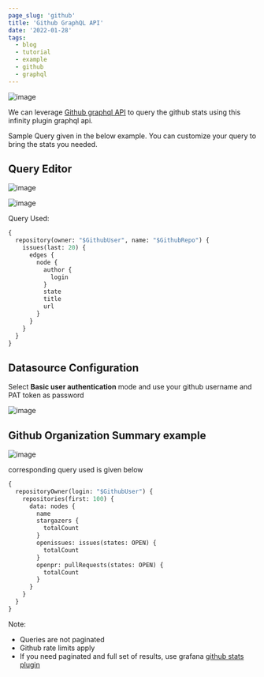 ```yaml
---
page_slug: 'github'
title: 'Github GraphQL API'
date: '2022-01-28'
tags:
  - blog
  - tutorial
  - example
  - github
  - graphql
---
```


![image](https://user-images.githubusercontent.com/153843/93846498-1d9abf80-fc9c-11ea-90ed-4c569b088d99.png#center)

We can leverage [Github graphql API](https://docs.github.com/en/graphql) to query the github stats using this infinity plugin graphql api.

Sample Query given in the below example. You can customize your query to bring the stats you needed.

## Query Editor

![image](https://user-images.githubusercontent.com/153843/93736996-d3510a00-fbd9-11ea-8c05-065758d66e82.png#center)

![image](https://user-images.githubusercontent.com/153843/93737011-e1068f80-fbd9-11ea-8c82-ea516f83cf3d.png#center)

Query Used:

```graphql
{
  repository(owner: "$GithubUser", name: "$GithubRepo") {
    issues(last: 20) {
      edges {
        node {
          author {
            login
          }
          state
          title
          url
        }
      }
    }
  }
}
```

## Datasource Configuration

Select **Basic user authentication** mode and use your github username and PAT token as password

![image](https://user-images.githubusercontent.com/153843/93736929-b1578780-fbd9-11ea-9413-5585ff79d3a8.png#center)

## Github Organization Summary example

![image](https://user-images.githubusercontent.com/153843/93846498-1d9abf80-fc9c-11ea-90ed-4c569b088d99.png#center)

corresponding query used is given below

```graphql
{
  repositoryOwner(login: "$GithubUser") {
    repositories(first: 100) {
      data: nodes {
        name
        stargazers {
          totalCount
        }
        openissues: issues(states: OPEN) {
          totalCount
        }
        openpr: pullRequests(states: OPEN) {
          totalCount
        }
      }
    }
  }
}
```

Note:

- Queries are not paginated
- Github rate limits apply
- If you need paginated and full set of results, use grafana [github stats plugin](https://grafana.com/grafana/plugins/grafana-github-datasource)
